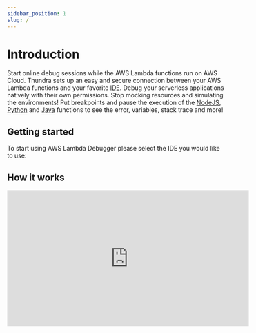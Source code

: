 ```yaml
---
sidebar_position: 1
slug: /
---
```


# Introduction

Start online debug sessions while the AWS Lambda functions run on AWS Cloud. 
Thundra sets up an easy and secure connection between your AWS Lambda functions and 
your favorite [IDE](#getting-started). Debug your serverless applications natively with their own permissions. 
Stop mocking resources and simulating the environments! Put breakpoints and pause
the execution of the [NodeJS](/configuration/nodejs), [Python](/configuration/python)  and [Java](/configuration/java) functions to see the error, variables, stack trace and more!

## Getting started
To start using AWS Lambda Debugger please select the IDE you would like to use:


<div class="cols-2">
  <PluginCard plugin="VS Code" languages="NodeJS, Python" target="/extensions/vs-code"></PluginCard>
  <PluginCard plugin="IntelliJ IDEA" languages="Java" target="/extensions/intellij-idea"></PluginCard>
</div>
<div class="cols-2">
  <PluginCard plugin="WebStorm" languages="NodeJS, Python" target="/extensions/webstorm"></PluginCard>
  <PluginCard plugin="Eclipse" languages="Java" target="/extensions/eclipse"></PluginCard>
</div>


## How it works
<iframe width="560" height="315" src="https://www.youtube.com/embed/Am4_nLV7qyg" title="YouTube video player" frameborder="0" allow="accelerometer; autoplay; clipboard-write; encrypted-media; gyroscope; picture-in-picture" allowfullscreen></iframe>